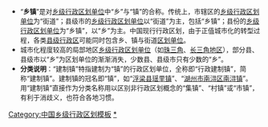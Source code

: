 * <font size="2" >“'''乡镇'''”是对[[乡级行政区划|乡级行政区划单位]]中“乡”与“镇”的合称。传统上，市辖区的[[乡级行政区划|乡级行政区划单位]]为“街道”；县级市的[[乡级行政区划|乡级行政区划单位]]以“街道”为主，包括“乡镇”；县份的[[乡级行政区划|乡级行政区划单位]]为“乡镇”，以“乡”为主。中国现行行政区划，由于正值城市化的转型过程，各类[[县级行政区|县级行政区]]可能同时包含乡、镇与街道[[乡级行政区划|区划单位]]。</font>
* <font size="2">城市化程度较高的局部地区[[乡级行政区划|乡级行政区划单位]]（如[[珠江三角洲|珠三角]]、[[长江三角洲|长三角地区]]），部分县、县级市以“乡”为区划单位的渐渐消失，少数县、县级市只有少数的“乡”。</font>
* <font size="2">'''分类说明'''：“建制镇”特指建制为“镇”的行政区划单位，全称即“行政建制镇”，简称“建制镇”。建制镇的冠名即“镇”，如“[[浮梁县]][[瑶里镇]]”、“[[湖州市]][[南浔区]][[南浔镇]]”。用“建制镇”直接作为分类名称用以区别非行政区划概念的“集镇”、“村镇”或“市镇”，有利于消歧义，也符合各地习惯。</font><br>
<noinclude>
[[Category:中国乡级行政区划模板]]
[[Category:中华人民共和国乡级行政区划单位|*]]
</noinclude>